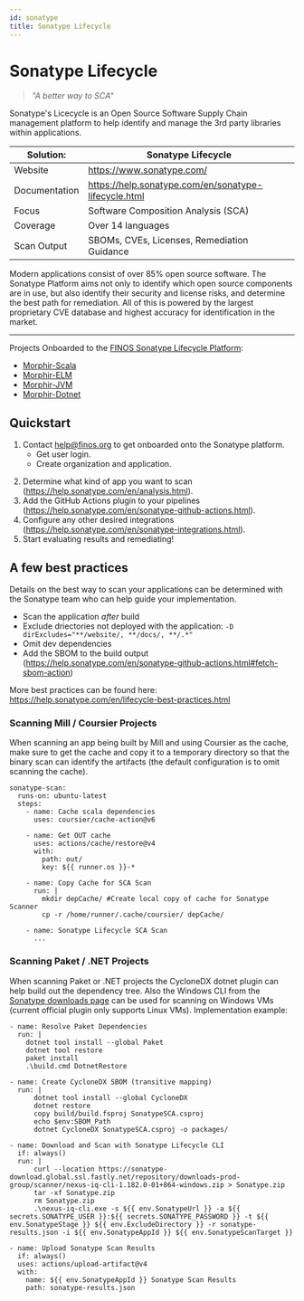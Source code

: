 ```yaml
---
id: sonatype
title: Sonatype Lifecycle
---
```


# Sonatype Lifecycle

> *"A better way to SCA"*

Sonatype's Licecycle is an Open Source Software Supply Chain management platform to help identify and manage the 3rd party libraries within applications. 


|Solution:|Sonatype Lifecycle|
|-|-|
|Website|https://www.sonatype.com/|
|Documentation|https://help.sonatype.com/en/sonatype-lifecycle.html|
|Focus| Software Composition Analysis (SCA)|
|Coverage|Over 14 languages|
|Scan Output|SBOMs, CVEs, Licenses, Remediation Guidance|

Modern applications consist of over 85% open source software. The Sonatype Platform aims not only to identify which open source components are in use, but also identify their security and license risks, and determine the best path for remediation. All of this is powered by the largest proprietary CVE database and highest accuracy for identification in the market.

***

Projects Onboarded to the [FINOS Sonatype Lifecycle Platform](https://finos.sonatype.app/):
- [Morphir-Scala](https://github.com/finos/morphir-scala)
- [Morphir-ELM](https://github.com/finos/morphir-elm)
- [Morphir-JVM](https://github.com/finos/morphir-jvm)
- [Morphir-Dotnet](https://github.com/finos/morphir-dotnet)

## Quickstart

1. Contact [help@finos.org](mailto:help@finos.org) to get onboarded onto the Sonatype platform.
    - Get user login.
    - Create organization and application.
<!-- FINOS owner will create users, create organization(s), and add new users to the appropriate role within the organization. -->
2. Determine what kind of app you want to scan (https://help.sonatype.com/en/analysis.html).
3. Add the GitHub Actions plugin to your pipelines (https://help.sonatype.com/en/sonatype-github-actions.html).
4. Configure any other desired integrations (https://help.sonatype.com/en/sonatype-integrations.html).
5. Start evaluating results and remediating!

## A few best practices

Details on the best way to scan your applications can be determined with the Sonatype team who can help guide your implementation. 

- Scan the application *after* build
- Exclude driectories not deployed with the application: `-D dirExcludes="**/website/, **/docs/, **/.*" `
- Omit dev dependencies
- Add the SBOM to the build output (https://help.sonatype.com/en/sonatype-github-actions.html#fetch-sbom-action)

More best practices can be found here: https://help.sonatype.com/en/lifecycle-best-practices.html

### Scanning Mill / Coursier Projects

When scanning an app being built by Mill and using Coursier as the cache, make sure to get the cache and copy it to a temporary directory so that the binary scan can identify the artifacts (the default configuration is to omit scanning the cache).

```
sonatype-scan:
  runs-on: ubuntu-latest
  steps:
    - name: Cache scala dependencies
      uses: coursier/cache-action@v6

    - name: Get OUT cache
      uses: actions/cache/restore@v4
      with:
        path: out/
        key: ${{ runner.os }}-*
        
    - name: Copy Cache for SCA Scan
      run: |
        mkdir depCache/ #Create local copy of cache for Sonatype Scanner
        cp -r /home/runner/.cache/coursier/ depCache/

    - name: Sonatype Lifecycle SCA Scan
      ...
```

### Scanning Paket / .NET Projects

When scanning Paket or .NET projects the CycloneDX dotnet plugin can help build out the dependency tree. Also the Windows CLI from the [Sonatype downloads page](https://help.sonatype.com/en/download-and-compatibility.html) can be used for scanning on Windows VMs (current official plugin only supports Linux VMs). Implementation example: 

```
- name: Resolve Paket Dependencies
  run: |
    dotnet tool install --global Paket
    dotnet tool restore
    paket install
    .\build.cmd DotnetRestore
    
- name: Create CycloneDX SBOM (transitive mapping)
  run: |
      dotnet tool install --global CycloneDX
      dotnet restore
      copy build/build.fsproj SonatypeSCA.csproj
      echo $env:SBOM_Path
      dotnet CycloneDX SonatypeSCA.csproj -o packages/

- name: Download and Scan with Sonatype Lifecycle CLI
  if: always()
  run: |
      curl --location https://sonatype-download.global.ssl.fastly.net/repository/downloads-prod-group/scanner/nexus-iq-cli-1.182.0-01+864-windows.zip > Sonatype.zip
      tar -xf Sonatype.zip
      rm Sonatype.zip
      .\nexus-iq-cli.exe -s ${{ env.SonatypeUrl }} -a ${{ secrets.SONATYPE_USER }}:${{ secrets.SONATYPE_PASSWORD }} -t ${{ env.SonatypeStage }} ${{ env.ExcludeDirectory }} -r sonatype-results.json -i ${{ env.SonatypeAppId }} ${{ env.SonatypeScanTarget }}

- name: Upload Sonatype Scan Results
  if: always()
  uses: actions/upload-artifact@v4
  with:
    name: ${{ env.SonatypeAppId }} Sonatype Scan Results 
    path: sonatype-results.json
```

